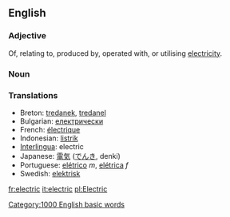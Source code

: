 ==English==
=== Adjective ===

Of, relating to, produced by, operated with, or utilising [[electricity]].

=== Noun ===

=== Translations ===
*Breton: [[tredanek]], [[tredanel]]
*Bulgarian: [[електрически]]
*French: [[électrique]]
*Indonesian: [[listrik]]
*[[Interlingua]]: electric
*Japanese: [[電気]] ([[でんき]], denki)
*Portuguese: [[elétrico]] ''m'', [[elétrica]] ''f''
*Swedish: [[elektrisk]]

[[fr:electric]]
[[it:electric]]
[[pl:Electric]]
[[Category:1000 English basic words]]